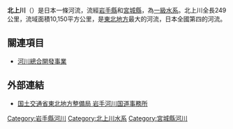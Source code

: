 {{Infobox River
  | river_name      = 北上川
  | image_name      = Kitakami river01s3872.jpg
  | image_size      = 200px
  | caption         = 北上川
  | origin          = 弓弭之泉
  | mouth           = 追波灣
  | basin_countries = 日本
  | length          = 249
  | elevation       = 
  | mouth_elevation = 
  | discharge       = 
  | watershed       = 10150平方公里
}}
'''北上川'''（{{jpn|j=北上川|hg=きたかみがわ|rm=Kitakamigawa|f=y}}）是日本一條河流，流經[[岩手縣|岩手縣]]和[[宮城縣|宮城縣]]，為[[一級水系|一級水系]]。北上川全長249公里，流域面積10,150平方公里，是[[東北地方|東北地方]]最大的河流，日本全國第四的河流。

== 關連項目 ==
* [[河川總合開發事業|河川總合開發事業]]

== 外部連結 ==
{{Commons|Category:Kitakami River}}
* [http://www.thr.mlit.go.jp/iwate 国土交通省東北地方整備局 岩手河川国道事務所] {{Wayback|url=http://www.thr.mlit.go.jp/iwate |date=20201229021223 }}

{{日本一級水系的河川}}
{{Authority control}}

[[Category:岩手縣河川|Category:岩手縣河川]]
[[Category:北上川水系|Category:北上川水系]]
[[Category:宮城縣河川|Category:宮城縣河川]]